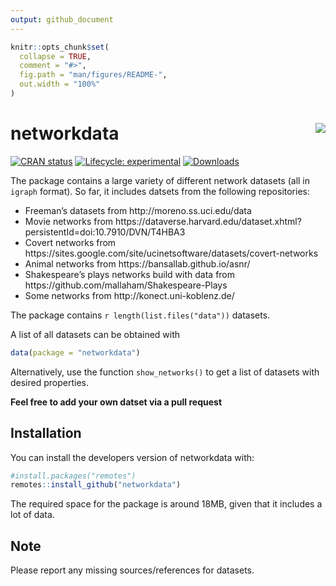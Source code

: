 ```yaml
---
output: github_document
---
```


<!-- README.md is generated from README.Rmd. Please edit that file -->

```r
knitr::opts_chunk$set(
  collapse = TRUE,
  comment = "#>",
  fig.path = "man/figures/README-",
  out.width = "100%"
)
```

# networkdata <img src="man/figures/logo.png" align="right"/>

<!-- badges: start -->
[![CRAN status](https://www.r-pkg.org/badges/version/networkdata)](https://cran.r-project.org/package=networkdata)
[![Lifecycle: experimental](https://img.shields.io/badge/lifecycle-experimental-orange.svg)](https://www.tidyverse.org/lifecycle/#experimental)
[![Downloads](https://cranlogs.r-pkg.org/badges/networkdata)](https://CRAN.R-project.org/package=networkdata)
<!-- badges: end -->

The package contains a large variety of different network datasets (all in `igraph` format). So far, it includes datsets from the following repositories: 

- Freeman's datasets from http://moreno.ss.uci.edu/data
- Movie networks from https://dataverse.harvard.edu/dataset.xhtml?persistentId=doi:10.7910/DVN/T4HBA3
- Covert networks from https://sites.google.com/site/ucinetsoftware/datasets/covert-networks
- Animal networks from https://bansallab.github.io/asnr/
- Shakespeare's plays networks build with data from https://github.com/mallaham/Shakespeare-Plays
- Some networks from http://konect.uni-koblenz.de/

The package contains `r length(list.files("data"))` datasets. 

A list of all datasets can be obtained with
```r
data(package = "networkdata")
```

Alternatively, use the function `show_networks()` to get a list of datasets with desired properties.

**Feel free to add your own datset via a pull request**

## Installation

You can install the developers version of networkdata with:

```r
#install.packages("remotes")
remotes::install_github("networkdata")
```

The required space for the package is around 18MB, given that it includes a lot of data.

## Note

Please report any missing sources/references for datasets.
